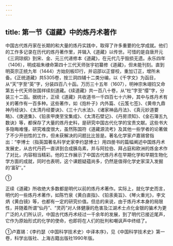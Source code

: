 ```yaml
---
---
---
```

title: 第一节《道藏》中的炼丹术著作
---



中国古代炼丹家在长期的和大量的炼丹实践中，取得了许多重要的化学成就。他们的工作多记录在历代的炼丹著作里，并辑入《道藏》以传世。可惜的是自唐开元《三洞琼纲》到宋、金、元三代递修本《道藏》，在元代几乎毁损无遗。永乐四年（1406），明成祖朱棣命第四十三代天师张宇初纂修《道藏》，但未能刊刻。直到明英宗正统九年（1444）方始刻板印行，并诏邵以正督校，重加订正，增所未备。《正统道藏》共5305卷，按三洞四辅十二类分编，以《千字文》为函目，从“天”字至“英”字，分装四百八十函。万历三十五年（1607），明神宗朱翊钧又命第五十代天师张国祥续刻道藏。《续道藏》共一百八十卷，从“杜”字至“缨”字，分装三十二函。据统计，正续《道藏》共收道书一千四百七十六种，其中与炼丹术有关的著作有一百多种。这些著作，如《抱朴子》内外篇、《云笈七签》、《黄帝九鼎神丹经诀》、《太清丹经要诀》、《三十六水法》、《诸家神品丹法》、《真元妙道要略》、《庚道集》、《铅汞甲庚至宝集成》、《太清石壁记》、《丹房须知》、《金石簿五九数诀》等，都保存了大量的炼丹史料，是研究中国古代化学的宝贵文献。这些书大多隐晦难懂，研究难度很大，虽然陈国符《道藏源流考》及其他一些学者的论著做了不少开创性的工作，但未获解决的问题比比皆是。著名化学家卢嘉锡曾指出：“李博士（指英国著名科学史家李约瑟博士）用四册书的篇幅阐述中国炼丹术发展史，从古代丹药一直讲到合成胰岛素，并与阿拉伯、拜占庭和欧洲的炼金术作了对比，内容相当精彩。他的工作展示了中国古代炼丹术在早期化学和早期生物化学方面的成就，同时也表明，这个课题疑蕴尚多，仍然是值得化学史家深入发掘的‘富矿’。”

①

正续《道藏》所收绝大多数都是明代以前的炼丹术著作。实际上，就化学史而言，明代的一些炼丹术著作，如陈竹泉《黄白直指》、《铅汞奥旨》、《琴火重光》，李文炳《黄白镜》等，也都有一定的研究价值。但总的来说，由于炼丹术本身的局限性，并随着所谓“仙丹”、“灵药”对人体健康的危害及江湖术士点化金银的骗术为更广泛的人们所认识，中国古代炼丹术经过一千余年的发展，到了明代已接近尾声，它作为原始形式的化学的使命，也即将在人们的批判和嘲讽声中终结了。

①卢嘉锡：《李约瑟〈中国科学技术史〉中译本序》，见《中国科学技术史》第一卷，科学出版社、上海古籍出版社1990年版。